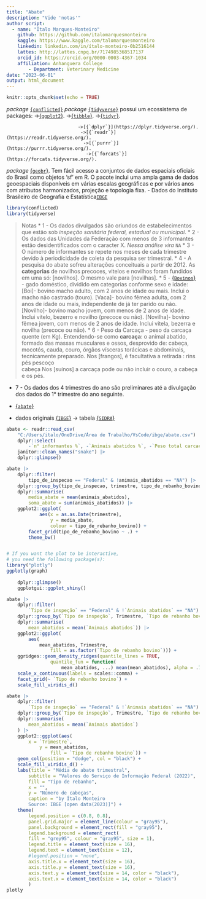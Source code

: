 ```yaml
---
title: "Abate"
description: "Vide 'notas'"
author script: 
  - name: "Ítalo Marques-Monteiro"
    github: https://github.com/italomarquesmonteiro
    kaggle: https://www.kaggle.com/talomarquesmonteiro
    linkedin: linkedin.com/in/ítalo-monteiro-0b2516144
    lattes: http://lattes.cnpq.br/7174985368517137
    orcid_id: https://orcid.org/0000-0003-4367-1034
    affiliation: Anhanguera College  
        - Department: Veterinary Medicine
date: "2023-06-01"
output: html_document
---
```

```r
knitr::opts_chunk$set(echo = TRUE)
```


   *package* [`{conflicted}`](https://conflicted.r-lib.org/)
   *package* [`{tidyverse}`](https://www.tidyverse.org) possui um ecossistema de packages:
                           ->[{`ggplot2`}](https://ggplot2.tidyverse.org/).
                            ->[{`tibble`}](https://tibble.tidyverse.org/).
                             ->[{`tidyr`}](https://tidyr.tidyverse.org/).
    
                              ->[{`dplyr`}](https://dplyr.tidyverse.org/).
                               ->[{`readr`}](https://readr.tidyverse.org/).
                                ->[{`purrr`}](https://purrr.tidyverse.org/).
                                 ->[{`forcats`}](https://forcats.tidyverse.org/).
   *package* [{`geobr`}](https://github.com/ipeaGIT/geobr). Tem fácil acesso a conjuntos de dados espaciais oficiais do Brasil como objetos 'sf' em R. O pacote inclui uma ampla gama de dados geoespaciais disponíveis em várias escalas geográficas e por vários anos com atributos harmonizados, projeção e topologia fixa.
                 - Dados do Instituto Brasileiro de Geografia e Estatística[`IBGE`](https://concla.ibge.gov.br/classificacoes/por-tema/codigo-de-areas/codigo-de-areas)

```r
library(conflicted)
library(tidyverse)
```

> Notas
* 1 - Os dados divulgados são oriundos de estabelecimentos que estão sob *inspeção sanitária federal, estadual ou municipal*.
* 2 - Os dados das Unidades da Federação com menos de 3 informantes estão desidentificados com o caracter X. *Nessa análise vira* `NA`
* 3 - O número de informantes se repete nos meses de cada trimestre devido à periodicidade de coleta da pesquisa ser trimestral.
* 4 - A pesquisa do abate sofreu alterações conceituais a partir de 2012. 
        As **categorias** de novilhos precoces, vitelos e novilhos foram fundidos em uma só: [novilhos]. 
        O mesmo vale para [novilhas].
* 5 - [{`Bovinos`}]()   - gado doméstico, dividido em categorias conforme sexo e idade:
        [Boi]- bovino macho adulto, com 2 anos de idade ou mais. Inclui o macho não castrado (touro).
        [Vaca]- bovino fêmea adulta, com 2 anos de idade ou mais, independente de já ter parido ou não.
        [Novilho]- bovino macho jovem, com menos de 2 anos de idade. Inclui vitelo, bezerro e novilho (precoce ou não).
        [Novilha]- bovino fêmea jovem, com menos de 2 anos de idade. Inclui vitela, bezerra e novilha (precoce ou não).
* 6 - Peso da Carcaça - peso da carcaça quente (em Kg).
            Entendendo-se como **carcaça**: o animal abatido, formado das massas musculares e ossos, desprovido de:
                                                                     cabeça, 
                                                                     mocotós, 
                                                                     cauda, 
                                                                     couro, 
                                                                     órgãos 
                                                                     vísceras torácicas e abdominais, 
                                                                     tecnicamente preparado. 
            Nos [frangos], é facultativa a retirada :
                                         rins
                                         pés 
                                         pescoço  
                                         cabeça
            Nos  [suínos]  a carcaça pode ou não incluir o couro, a cabeça e os pés.

* 7 - Os dados dos 4 trimestres do ano são preliminares até a divulgação dos dados do 1° trimestre do ano seguinte.





* [{`abate`}]()

* dados originais [{`IBGE`}](https://ibge.gov.br)
 -> tabela [{`SIDRA`}](https://sidra.ibge.gov.br/tabela/1092)
```r
abate <- readr::read_csv(
    "C:/Users/italo/OneDrive/Área de Trabalho/VsCode/ibge/abate.csv") |>
    dplyr::select(
        -`n° informantes %`, -`Animais abatidos %`, -`Peso total carcaça %`) |>
    janitor::clean_names("snake") |>
    dplyr::glimpse()
```


```r
abate |>
    dplyr::filter(
        tipo_de_inspecao == "Federal" & !animais_abatidos == "NA") |>
    dplyr::group_by(tipo_de_inspecao, trimestre, tipo_de_rebanho_bovino) |>
    dplyr::summarise(
        media_abate = mean(animais_abatidos),
        soma_abate = sum(animais_abatidos)) |>
    ggplot2::ggplot(
            aes(x = as.as.Date(trimestre),
                y = media_abate,
                colour = tipo_de_rebanho_bovino)) +
        facet_grid(tipo_de_rebanho_bovino ~ .) +
        theme_bw()


# If you want the plot to be interactive,
# you need the following package(s):
library("plotly")
ggplotly(graph)
    
    dplyr::glimpse()
    ggplotgui::ggplot_shiny()
```


```r
abate |>
    dplyr::filter(
        `Tipo de inspeção` == "Federal" & !`Animais abatidos` == "NA") |>
    dplyr::group_by(`Tipo de inspeção`, Trimestre, `Tipo de rebanho bovino`) |>
    dplyr::summarise(
        mean_abatidos = mean(`Animais abatidos`)) |>
    ggplot2::ggplot(
        aes(
            mean_abatidos, Trimestre,
                fill = as.factor(`Tipo de rebanho bovino`))) +
    ggridges::geom_density_ridges(quantile_lines = TRUE,
                quantile_fun = function(
                    mean_abatidos, ...) mean(mean_abatidos), alpha = .7) +
    scale_x_continuous(labels = scales::comma) +
    facet_grid(~ `Tipo de rebanho bovino`) +
    scale_fill_viridis_d() 
```



```r
abate |>
    dplyr::filter(
        `Tipo de inspeção` == "Federal" & !`Animais abatidos` == "NA") |>
    dplyr::group_by(`Tipo de inspeção`, Trimestre, `Tipo de rebanho bovino`) |>
    dplyr::summarise(
        mean_abatidos = mean(`Animais abatidos`)
    ) |>
    ggplot2::ggplot(aes(
        x = `Trimestre`,
            y = mean_abatidos,
                fill = `Tipo de rebanho bovino`)) +
    geom_col(position = "dodge", col = "black") +
    scale_fill_viridis_d() +
    labs(title = "Média de abate trimestral",
        subtitle = "Valores do Serviço de Informação Federal (2022)",
        fill = "Tipo de rebanho",
        x = "",
        y = "Número de cabeças",
        caption = "by Ítalo Monteiro
        Source: IBGE [open data(2023)]") +
    theme(
        legend.position = c(0.8, 0.8),
        panel.grid.major = element_line(colour = "gray95"),
        panel.background = element_rect(fill = "gray95"),
        legend.background = element_rect(
        fill = "grey95", colour = "gray95", size = 1),
        legend.title = element_text(size = 16),
        legend.text = element_text(size = 12),
        #legend.position = "none",
        axis.title.x = element_text(size = 16),
        axis.title.y = element_text(size = 16),
        axis.text.y = element_text(size = 14, color = "black"),
        axis.text.x = element_text(size = 14, color = "black")
        )
plotly
```